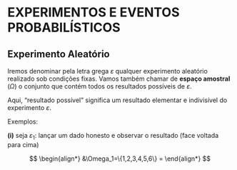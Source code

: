 # EXPERIMENTOS E EVENTOS PROBABILÍSTICOS

## Experimento Aleatório

Iremos denominar pela letra grega $\varepsilon$ qualquer experimento aleatório realizado sob condições fixas. Vamos também chamar de **espaço amostral** ($\Omega$) o conjunto que contém todos os resultados possíveis de $\varepsilon$.

Aqui, "resultado possível" significa um resultado elementar e indivisível do experimento $\varepsilon$.

Exemplos:

**(i)** seja $\varepsilon_1$: lançar um dado honesto e observar o resultado (face voltada para cima)

$$
\begin{align*}
&\Omega_1=\{1,2,3,4,5,6\} = 
\end{align*}
$$
